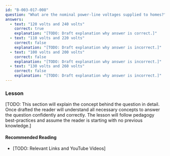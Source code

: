 ```yaml
---
id: "B-003-017-008"
question: "What are the nominal power-line voltages supplied to homes?"
answers:
  - text: "120 volts and 240 volts"
    correct: true
    explanation: "[TODO: Draft explanation why answer is correct.]"
  - text: "110 volts and 220 volts"
    correct: false
    explanation: "[TODO: Draft explanation why answer is incorrect.]"
  - text: "100 volts and 200 volts"
    correct: false
    explanation: "[TODO: Draft explanation why answer is incorrect.]"
  - text: "130 volts and 260 volts"
    correct: false
    explanation: "[TODO: Draft explanation why answer is incorrect.]"
---
```


### Lesson

[TODO: This section will explain the concept behind the question in detail. Once drafted the reader will understand all necessary concepts to answer the question confidently and correctly. The lesson will follow pedagogy best-practices and assume the reader is starting with no previous knowledge.]

#### Recommended Reading

- [TODO: Relevant Links and YouTube Videos]
